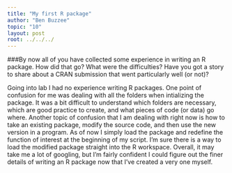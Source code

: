 ```yaml
---
title: "My first R package"
author: "Ben Buzzee"
topic: "10"
layout: post
root: ../../../
---
```




###By now all of you have collected some experience in writing an R package. How did that go? What were the difficulties? Have you got a story to share about a CRAN submission that went particularly well (or not)?


Going into lab  I had no experience writing R packages. One point of confusion for me was dealing with all the folders when intializing the package.
It was a bit difficult to understand which folders are necessary, which are good practice to create, and what pieces of code (or data) go where. 
Another topic of confusion that I am dealing with right now is how to take an existing package, modify the source code, and then use the new version in a program.
As of now I simply load the package and redefine the function of interest at the beginning of my script. I'm sure there is a way to load the modified
package straight into the R workspace. Overall, it may take me a lot of googling, but I'm fairly confident I could figure out the finer details of writing
an R package now that I've created a very one myself.
